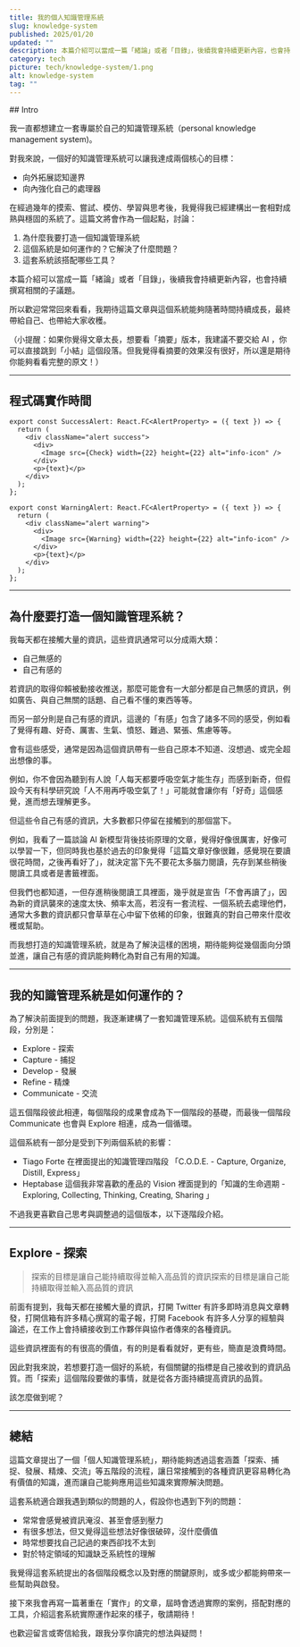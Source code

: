```yaml
---
title: 我的個人知識管理系統
slug: knowledge-system
published: 2025/01/20
updated: ""
description: 本篇介紹可以當成一篇「緒論」或者「目錄」，後續我會持續更新內容，也會持續撰寫相關的子議題。所以歡迎常常回來看看，我期待這篇文章與這個系統能夠隨著時間持續成長，最終帶給自己、也帶給大家收穫。（本網站為展示的 side project，文章內容皆非出自本人，本文取自：https://pinchlime.com/blog/my-personal-knowledge-management-system-2023/）
category: tech
picture: tech/knowledge-system/1.png
alt: knowledge-system
tag: ""
---
```


<ErrorAlert text="本網站為展示的 side project，文章內容皆非出自本人，本文取自：https://pinchlime.com/blog/my-personal-knowledge-management-system-2023/" />

<InfoAlert text="本網站為展示的 side project，文章內容皆非出自本人，本文取自：https://pinchlime.com/blog/my-personal-knowledge-management-system-2023/" />

<WarningAlert text="本網站為展示的 side project，文章內容皆非出自本人，本文取自：https://pinchlime.com/blog/my-personal-knowledge-management-system-2023/" />

<SuccessAlert text="本網站為展示的 side project，文章內容皆非出自本人，本文取自：https://pinchlime.com/blog/my-personal-knowledge-management-system-2023/" />
## Intro

我一直都想建立一套專屬於自己的知識管理系統（personal knowledge management system)。

對我來說，一個好的知識管理系統可以讓我達成兩個核心的目標：

- 向外拓展認知邊界
- 向內強化自己的處理器

在經過幾年的摸索、嘗試、模仿、學習與思考後，我覺得我已經建構出一套相對成熟與穩固的系統了。這篇文將會作為一個起點，討論：

1. 為什麼我要打造一個知識管理系統
2. 這個系統是如何運作的？它解決了什麼問題？
3. 這套系統該搭配哪些工具？

本篇介紹可以當成一篇「緒論」或者「目錄」，後續我會持續更新內容，也會持續撰寫相關的子議題。

所以歡迎常常回來看看，我期待這篇文章與這個系統能夠隨著時間持續成長，最終帶給自己、也帶給大家收穫。

（小提醒：如果你覺得文章太長，想要看「摘要」版本，我建議不要交給 AI ，你可以直接跳到「小結」這個段落。但我覺得看摘要的效果沒有很好，所以還是期待你能夠看看完整的原文！）

---

## 程式碼實作時間

```jsx:pages/index.tsx {1,3-5}
export const SuccessAlert: React.FC<AlertProperty> = ({ text }) => {
  return (
    <div className="alert success">
      <div>
        <Image src={Check} width={22} height={22} alt="info-icon" />
      </div>
      <p>{text}</p>
    </div>
  );
};

export const WarningAlert: React.FC<AlertProperty> = ({ text }) => {
  return (
    <div className="alert warning">
      <div>
        <Image src={Warning} width={22} height={22} alt="info-icon" />
      </div>
      <p>{text}</p>
    </div>
  );
};
```

---

## 為什麼要打造一個知識管理系統？

我每天都在接觸大量的資訊，這些資訊通常可以分成兩大類：

- 自己無感的
- 自己有感的

若資訊的取得仰賴被動接收推送，那麼可能會有一大部分都是自己無感的資訊，例如廣告、與自己無關的話題、自己看不懂的東西等等。

而另一部分則是自己有感的資訊，這邊的「有感」包含了諸多不同的感受，例如看了覺得有趣、好奇、厲害、生氣、憤怒、難過、緊張、焦慮等等。

會有這些感受，通常是因為這個資訊帶有一些自己原本不知道、沒想過、或完全超出想像的事。

例如，你不會因為聽到有人說「人每天都要呼吸空氣才能生存」而感到新奇，但假設今天有科學研究說「人不用再呼吸空氣了！」可能就會讓你有「好奇」這個感覺，進而想去理解更多。

但這些令自己有感的資訊，大多數都只停留在接觸到的那個當下。

例如，我看了一篇談論 AI 新模型背後技術原理的文章，覺得好像很厲害，好像可以學習一下，但同時我也基於過去的印象覺得「這篇文章好像很難，感覺現在要讀很花時間，之後再看好了」，就決定當下先不要花太多腦力閱讀，先存到某些稍後閱讀工具或者是書籤裡面。

但我們也都知道，一但存進稍後閱讀工具裡面，幾乎就是宣告「不會再讀了」，因為新的資訊襲來的速度太快、頻率太高，若沒有一套流程、一個系統去處理他們，通常大多數的資訊都只會草草在心中留下依稀的印象，很難真的對自己帶來什麼收穫或幫助。

而我想打造的知識管理系統，就是為了解決這樣的困境，期待能夠從幾個面向分頭並進，讓自己有感的資訊能夠轉化為對自己有用的知識。

---

## 我的知識管理系統是如何運作的？

為了解決前面提到的問題，我逐漸建構了一套知識管理系統。這個系統有五個階段，分別是：

- Explore - 探索
- Capture - 捕捉
- Develop - 發展
- Refine - 精煉
- Communicate - 交流

<BlogInsertImage path="tech/knowledge-system/loop.png" alt="222" />

這五個階段彼此相連，每個階段的成果會成為下一個階段的基礎，而最後一個階段 Communicate 也會與 Explore 相連，成為一個循環。

這個系統有一部分是受到下列兩個系統的影響：

- Tiago Forte 在<BlankLink text="The 4 Levels of Personal Knowledge Management" href="https://fortelabs.com/blog/the-4-levels-of-personal-knowledge-management/" />裡面提出的知識管理四階段 「C.O.D.E. - Capture, Organize, Distill, Express」
- Heptabase 這個我非常喜歡的產品的 Vision 裡面提到的「知識的生命週期 - Exploring, Collecting, Thinking, Creating, Sharing 」

不過我更喜歡自己思考與調整過的這個版本，以下逐階段介紹。

---

## Explore - 探索

> 探索的目標是讓自己能持續取得並輸入高品質的資訊探索的目標是讓自己能持續取得並輸入高品質的資訊

前面有提到，我每天都在接觸大量的資訊，打開 Twitter 有許多即時消息與文章轉發，打開信箱有許多精心撰寫的電子報，打開 Facebook 有許多人分享的經驗與論述，在工作上會持續接收到工作夥伴與協作者傳來的各種資訊。

這些資訊裡面有的有很高的價值，有的則是看看就好，更有些，簡直是浪費時間。

因此對我來說，若想要打造一個好的系統，有個關鍵的指標是自己接收到的資訊品質。而「探索」這個階段要做的事情，就是從各方面持續提高資訊的品質。

該怎麼做到呢？

<BlogInsertImage path="tech/knowledge-system/333.png" alt="333" />

---

## 總結

這篇文章提出了一個「個人知識管理系統」，期待能夠透過這套涵蓋「探索、捕捉、發展、精煉、交流」等五階段的流程，讓日常接觸到的各種資訊更容易轉化為有價值的知識，進而讓自己能夠應用這些知識來實際解決問題。

這套系統適合跟我遇到類似的問題的人，假設你也遇到下列的問題：

- 常常會感覺被資訊淹沒、甚至會感到壓力
- 有很多想法，但又覺得這些想法好像很破碎，沒什麼價值
- 時常想要找自己記過的東西卻找不太到
- 對於特定領域的知識缺乏系統性的理解

我覺得這套系統提出的各個階段概念以及對應的關鍵原則，或多或少都能夠帶來一些幫助與啟發。

接下來我會再寫一篇著重在「實作」的文章，屆時會透過實際的案例，搭配對應的工具，介紹這套系統實際運作起來的樣子，敬請期待！

也歡迎留言或寄信給我，跟我分享你讀完的想法與疑問！
